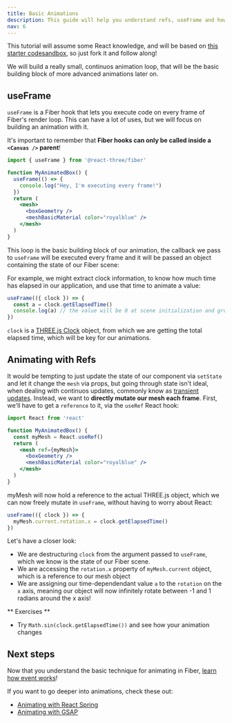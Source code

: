 ```yaml
---
title: Basic Animations
description: This guide will help you understand refs, useFrame and how to make basic animations with Fiber
nav: 6
---
```


This tutorial will assume some React knowledge, and will be based on [this starter codesandbox](https://codesandbox.io/s/getting-started-01-12q81?from-embed), so just fork it and follow along!

We will build a really small, continuos animation loop, that will be the basic building block of more advanced animations later on.

## useFrame

`useFrame` is a Fiber hook that lets you execute code on every frame of Fiber's render loop. This can have a lot of uses, but we will focus on building an animation with it.

It's important to remember that **Fiber hooks can only be called inside a `<Canvas />` parent**!

```jsx
import { useFrame } from '@react-three/fiber'

function MyAnimatedBox() {
  useFrame(() => {
    console.log("Hey, I'm executing every frame!")
  })
  return (
    <mesh>
      <boxGeometry />
      <meshBasicMaterial color="royalblue" />
    </mesh>
  )
}
```

This loop is the basic building block of our animation, the callback we pass to `useFrame` will be executed every frame and it will be passed an object containing the state of our Fiber scene:

For example, we might extract clock information, to know how much time has elapsed in our application, and use that time to animate a value:

```jsx
useFrame(({ clock }) => {
  const a = clock.getElapsedTime()
  console.log(a) // the value will be 0 at scene initialization and grow each frame
})
```

`clock` is a [THREE.js Clock](https://threejs.org/docs/#api/en/core/Clock) object, from which we are getting the total elapsed time, which will be key for our animations.

## Animating with Refs

It would be tempting to just update the state of our component via `setState` and let it change the `mesh` via props, but going through state isn't ideal, when dealing with continuos updates, commonly know as [transient updates]().
Instead, we want to **directly mutate our mesh each frame**. First, we'll have to get a `reference` to it, via the `useRef` React hook:

```jsx
import React from 'react'

function MyAnimatedBox() {
  const myMesh = React.useRef()
  return (
    <mesh ref={myMesh}>
      <boxGeometry />
      <meshBasicMaterial color="royalblue" />
    </mesh>
  )
}
```

myMesh will now hold a reference to the actual THREE.js object, which we can now freely mutate in `useFrame`, without having to worry about React:

```jsx
useFrame(({ clock }) => {
  myMesh.current.rotation.x = clock.getElapsedTime()
})
```

Let's have a closer look:

- We are destructuring `clock` from the argument passed to `useFrame`, which we know is the state of our Fiber scene.
- We are accessing the `rotation.x` property of `myMesh.current` object, which is a reference to our mesh object
- We are assigning our time-dependendant value `a` to the `rotation` on the `x` axis, meaning our object will now infinitely rotate between -1 and 1 radians around the x axis!

<Codesandbox id="29gxw" />

** Exercises **

- Try `Math.sin(clock.getElapsedTime())` and see how your animation changes

## Next steps

Now that you understand the basic technique for animating in Fiber, [learn how event works](events-and-interaction)!

If you want to go deeper into animations, check these out:

- [Animating with React Spring](using-with-react-spring)
- [Animating with GSAP]()
